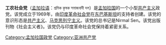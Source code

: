 '''工农社会党'''（[[孟加拉语|孟加拉语]]：শ্রমিক কৃষক সমাজবাদী দল）是[[孟加拉国|孟加拉国]]的一个小型[[共产主义|共产主义]]政党。该党成立于1969年，由[[印度革命社会党|印度革命社会党]]在[[东巴基斯坦|东巴基斯坦]]的支持者创建。该党的意识形态是[[共产主义|共产主义]]、[[马克思列宁主义|马克思列宁主义]]。该党的总书记是Nirmal Sen。该党出版刊物《社会主义者》。该党仍与印度革命社会党保持着紧密关系。

[[Category:孟加拉国政党|Category:孟加拉国政党]]
[[Category:亚洲共产党|Category:亚洲共产党]]
